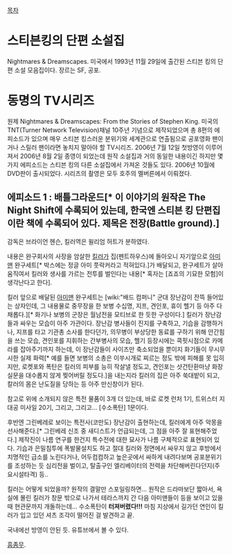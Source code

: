 {{{#!html
<div style="border: 3px solid Orange;padding:10px;margin-bottom:0px"><b style="font-size:18px">주의! 내용 누설이 있습니다.</b>

본 항목과 하위 항목은 작품의 줄거리나 결말, 반전 요소를 설명하고 있습니다.
작품의 내용 누설을 원하지 않는다면 이 문서를 닫아 주세요.</div>}}}

[[목차]]

= 스티븐킹의 단편 소설집 =
Nightmares & Dreamscapes. 미국에서 1993년 11월 29일에 출간된 스티븐 킹의 단편 소설 모음집이다. 장르는 SF, 공포.

= 동명의 TV시리즈 =
원제 Nightmares & Dreamscapes: From the Stories of Stephen King. 미국의 TNT(Turner Network Television)채널 10주년 기념으로 제작되었으며 총 8편의 에피소드가 있으며 매우 스티븐 킹스러운 분위기와 세계관으로 연출됨으로 공포영화 팬이거나 스릴러 팬이라면 놓치지 말아야 할 TV시리즈. 2006년 7월 12일 첫방영이 이루어져서 2006년 8월 2일 종영이 되었는데 원작 소설집과 거의 동일한 내용이긴 하지만 몇가지 에피소드는 스티븐 킹의 다른 소설집에서 가져온 것들도 있다. 2006년 10월에 DVD판이 출시되었다. 시리즈의 촬영은 모두 호주의 멜버른에서 이뤄졌다.

== 에피소드 1 : 배틀그라운드[* 이 이야기의 원작은 The Night Shift에 수록되어 있는데, 한국엔 스티븐 킹 단편집이란 책에 수록되어 있다. 제목은 전장(Battle ground).] ==

감독은 브라이언 헨슨, 킬러역은 윌리엄 허트가 분하였다.

내용은 완구회사의 사장을 암살한 [[킬러]]가 집(펜트하우스)에 돌아오니 자기앞으로 [[아미맨]] 완구세트[* 박스에는 정글 아미 풋락커라고 적혀있다.]가 배달되고, 완구세트가 살아움직여서 킬러와 생사를 가르는 전투를 벌인다는 내용[* 혹자는 [죠죠의 기묘한 모험]이 생각난다고 한다].

킬러 앞으로 배달된 [[아미맨]] 완구세트는 [wiki:"배드 컴퍼니" 군대 장난감이 잔뜩 들어있는 상자인데, 그 내용물로 중무장을 한 보병 수십명, 지프, 견인포, 휴이 헬기 등 아주 다채롭다.][* 화기나 보병의 군장은 월남전을 모티브로 한 듯한 구성이다.] 킬러가 장난감들과 싸우는 모습이 아주 가관이다. 장난감 병사들이 진지를 구축하고, 기습을 감행하거나, 지프를 타고 기관총 소사를 한다던가, 의무병이 부상당한 동료를 구하기 위해 안간힘을 쓰는 모습, 견인포를 지휘하는 간부병사의 모습, 헬기 등장시에는 콕핏시점으로 카메라를 잡아주기까지 하는데, 이 장난감들이 사이즈만 축소되었을 뿐이지 화기들이 무시무시한 실제 화력[* 예를 들면 보병의 소총은 이쑤시개로 찌르는 정도 밖에 피해를 못 입히지만, 로켓포와 폭탄은 킬러의 피부를 능히 작살낼 정도고, 견인포는 샷건탄환마냥 화장실문을 대수롭지 않게 찢어버릴 정도다.]을 내는지라 킬러의 집은 아주 쑥대밭이 되고, 칼러의 몸은 난도질을 당하는 등 아주 만신창이가 된다.

참고로 위에 소개되지 않은 특전 물품이 3개 더 있는데, 바로 로켓 런처 1기, 트위스터 지대공 미사일 20기, 그리고, 그리고...
[수소폭탄] 1문이다.

후반엔 그린베레로 보이는 특전사(코만도) 장난감이 출현하는데, 킬러에게 아주 악몽을 선사해준다.[* 그린베레 신조 중 새디스트가 언급되는데, 그 점을 아주 잘 표현해주었다.] 제작진이 나름 연구를 한건지 특수전에 대한 묘사가 나름 구체적으로 표현되어 있다. 기습과 은밀침투에 폭발물설치도 하고 절대 킬러와 정면에서 싸우지 않고 후방에서 치명적인 급소를 노린다거나, 어두컴컴하고 높은곳에서 싸하게 내려다보며 공포분위기를 조성하는 듯 심리전을 벌이고, 탈출구인 엘리베이터의 전력을 차단해버린다던지(주요시설타격) 등..

킬러는 어떻게 되었을까? 원작의 결말만 스포일링하면...
원작은 드라마보단 짧아서, 욕실에 몰린 킬러가 창문 밖으로 나가서 테라스까지 간 다음 아미맨들이 등을 보이고 있을 때 현관문까지 개돌하는데... 수소폭탄이 '''터져버렸다!!!''' 마침 지상에서 길가던 연인이 킬러가 입고 있던 셔츠 조각이 떨어진 걸 발견하고 끝.

국내에선 방영이 안된 듯. 유튜브에서 볼 수 있다.
{{{#!html
<object width="853" height="480"><param name="movie" value="//www.youtube.com/v/DtTJ_ar4v9Q?hl=ko_KR&amp;version=3&amp;rel=0"></param><param name="allowFullScreen" value="true"></param><param name="allowscriptaccess" value="always"></param><embed src="//www.youtube.com/v/DtTJ_ar4v9Q?hl=ko_KR&amp;version=3&amp;rel=0" type="application/x-shockwave-flash" width="853" height="480" allowscriptaccess="always" allowfullscreen="true"></embed></object>
}}}

[[흠좀무]].
